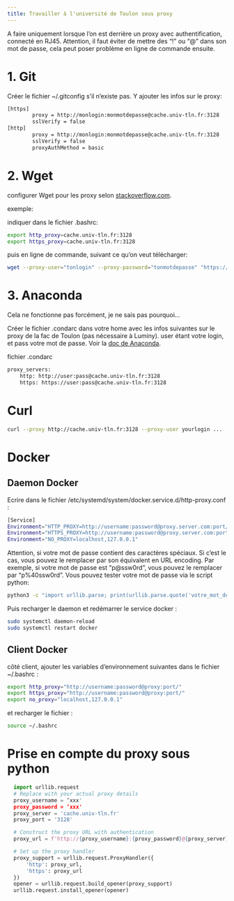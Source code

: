 ```yaml
---
title: Travailler à l'université de Toulon sous proxy
---
```


A faire uniquement lorsque l'on est derrière un proxy avec authentification, connecté en RJ45.
Attention, il faut éviter de mettre des "!" ou "@" dans son mot de passe, cela peut poser problème en ligne de commande ensuite.

# 1. Git

Créer le fichier ~/.gitconfig s'il n'existe pas. Y ajouter les infos sur le proxy:
```bash
[https]
        proxy = http://monlogin:monmotdepasse@cache.univ-tln.fr:3128
        sslVerify = false
[http]
        proxy = http://monlogin:monmotdepasse@cache.univ-tln.fr:3128
        sslVerify = false
        proxyAuthMethod = basic
```

# 2. Wget

configurer Wget pour les proxy selon [stackoverflow.com](https://stackoverflow.com/questions/11211705/how-to-set-proxy-for-wget).

exemple:

indiquer dans le fichier .bashrc:

```bash
export http_proxy=cache.univ-tln.fr:3128
export https_proxy=cache.univ-tln.fr:3128
```
puis en ligne de commande, suivant ce qu'on veut télécharger:
```bash
wget --proxy-user="tonlogin" --proxy-password="tonmotdepasse" "https://xxxx.tar.gz"
```

# 3. Anaconda

Cela ne fonctionne pas forcément, je ne sais pas pourquoi...

Créer le fichier .condarc dans votre home avec les infos suivantes sur le proxy de la fac de Toulon (pas nécessaire à Luminy). user étant votre login, et pass votre mot de passe. Voir la [doc de Anaconda](https://docs.conda.io/projects/conda/en/latest/user-guide/configuration/use-condarc.html#config-proxy).

fichier .condarc

```bash
proxy_servers:
    http: http://user:pass@cache.univ-tln.fr:3128
    https: https://user:pass@cache.univ-tln.fr:3128
```

# Curl
```bash
curl --proxy http://cache.univ-tln.fr:3128 --proxy-user yourlogin ...
```

# Docker

## Daemon Docker

Ecrire dans le fichier /etc/systemd/system/docker.service.d/http-proxy.conf :

```bash
[Service]
Environment="HTTP_PROXY=http://username:password@proxy.server.com:port/"
Environment="HTTPS_PROXY=http://username:password@proxy.server.com:port/"
Environment="NO_PROXY=localhost,127.0.0.1"
```
Attention, si votre mot de passe contient des caractères spéciaux. Si c'est le cas, vous pouvez le remplacer par son équivalent en URL encoding. Par exemple, si votre mot de passe est "p@ssw0rd", vous pouvez le remplacer par "p%40ssw0rd". Vous pouvez tester votre mot de passe via le script python:
```bash
python3 -c "import urllib.parse; print(urllib.parse.quote('votre_mot_de_passe'))"
```

Puis recharger le daemon et redémarrer le service docker :
```bash
sudo systemctl daemon-reload
sudo systemctl restart docker
```

## Client Docker

côté client, ajouter les variables d'environnement suivantes dans le fichier ~/.bashrc :
```bash
export http_proxy="http://username:password@proxy:port/"
export https_proxy="http://username:password@proxy:port/"
export no_proxy="localhost,127.0.0.1"
```

et recharger le fichier :

```bash
source ~/.bashrc
```

# Prise en compte du proxy sous python

```python
  import urllib.request
  # Replace with your actual proxy details
  proxy_username = ‘xxx'
  proxy_password = ‘xxx'
  proxy_server = 'cache.univ-tln.fr'
  proxy_port = '3128'

  # Construct the proxy URL with authentication
  proxy_url = f'http://{proxy_username}:{proxy_password}@{proxy_server}:{proxy_port}'

  # Set up the proxy handler
  proxy_support = urllib.request.ProxyHandler({
      'http': proxy_url,
      'https': proxy_url
  })
  opener = urllib.request.build_opener(proxy_support)
  urllib.request.install_opener(opener)
```


